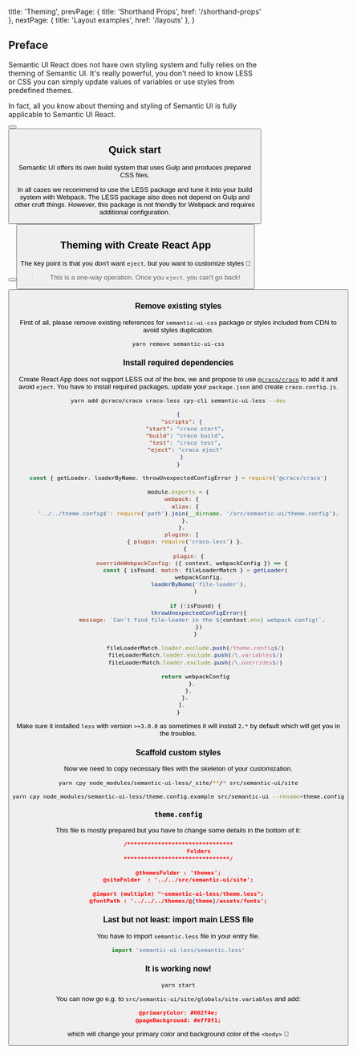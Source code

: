
  title: 'Theming',
  prevPage: { title: 'Shorthand Props', href: '/shorthand-props' },
  nextPage: { title: 'Layout examples', href: '/layouts' },
}

## Preface

Semantic UI React does not have own styling system and fully relies on the theming of
Semantic UI. It's really powerful, you don't need to know LESS or CSS you can simply
update values of variables or use styles from predefined themes.

In fact, all you know about theming and styling of Semantic UI is fully applicable to Semantic UI React.

<Button
  content='Learn more about theming'
  labelPosition='right'
  href='https://semantic-ui.com/usage/theming.html'
  icon='external alternate'
  target='_blank'
/>
<Button
  content='Creating themes'
  labelPosition='right'
  href='http://learnsemantic.com/themes/creating.html'
  icon='external alternate'
  target='_blank'
/>

## Quick start

Semantic UI offers its own build system that uses Gulp and produces prepared CSS files.

In all cases we recommend to use the LESS package and tune it into your build system with Webpack. The LESS package also does not depend on Gulp and other cruft things.
However, this package is not friendly for Webpack and requires additional configuration.

<Button
  content='Semantic UI LESS'
  labelPosition='right'
  href='https://github.com/Semantic-Org/Semantic-UI-LESS'
  icon='github'
  target='_blank'
/>
<Button
  content='Configuring Webpack for theming'
  labelPosition='right'
  href='https://medium.com/@marekurbanowicz/how-to-customize-fomantic-ui-with-less-and-webpack-applicable-to-semantic-ui-too-fbf98a74506c'
  icon='medium'
  target='_blank'
/>

## Theming with Create React App

The key point is that you don't want `eject`, but you want to customize styles 🤔

> This is a one-way operation. Once you `eject`, you can't go back!

<Button
  content="Don't eject your Create React App"
  labelPosition='right'
  href='https://medium.com/curated-by-versett/dont-eject-your-create-react-app-b123c5247741'
  icon='medium'
  size='small'
  target='_blank'
/>

### Remove existing styles

First of all, please remove existing references for `semantic-ui-css` package or styles included from CDN to avoid styles duplication.

```sh
yarn remove semantic-ui-css
```

### Install required dependencies

Create React App does not support LESS out of the box, we and propose to use [`@craco/craco`](https://www.npmjs.com/package/@craco/craco) to add it and avoid `eject`. You have to install required packages, update your `package.json` and create `craco.config.js`.

```sh
yarn add @craco/craco craco-less cpy-cli semantic-ui-less --dev
```

```json label=package.json
{
  "scripts": {
    "start": "craco start",
    "build": "craco build",
    "test": "craco test",
    "eject": "craco eject"
  }
}
```

```jsx label=craco.config.js
const { getLoader, loaderByName, throwUnexpectedConfigError } = require('@craco/craco')

module.exports = {
  webpack: {
    alias: {
      '../../theme.config$': require('path').join(__dirname, '/src/semantic-ui/theme.config'),
    },
  },
  plugins: [
    { plugin: require('craco-less') },
    {
      plugin: {
        overrideWebpackConfig: ({ context, webpackConfig }) => {
          const { isFound, match: fileLoaderMatch } = getLoader(
            webpackConfig,
            loaderByName('file-loader'),
          )

          if (!isFound) {
            throwUnexpectedConfigError({
              message: `Can't find file-loader in the ${context.env} webpack config!`,
            })
          }

          fileLoaderMatch.loader.exclude.push(/theme.config$/)
          fileLoaderMatch.loader.exclude.push(/\.variables$/)
          fileLoaderMatch.loader.exclude.push(/\.overrides$/)

          return webpackConfig
        },
      },
    },
  ],
}
```

<Message size='mini' warning>
  Make sure it installed <code>less</code> with version <code>>=3.0.0</code> as sometimes it will
  install <code>2.*</code> by default which will get you in the troubles.
</Message>

### Scaffold custom styles

Now we need to copy necessary files with the skeleton of your customization.

```sh
yarn cpy node_modules/semantic-ui-less/_site/**/* src/semantic-ui/site
```

```sh
yarn cpy node_modules/semantic-ui-less/theme.config.example src/semantic-ui --rename=theme.config
```

### `theme.config`

This file is mostly prepared but you have to change some details in the bottom of it:

```json label=src/semantic-ui/theme.config
/*******************************
            Folders
*******************************/

@themesFolder : 'themes';
@siteFolder  : '../../src/semantic-ui/site';

@import (multiple) "~semantic-ui-less/theme.less";
@fontPath : '../../../themes/@{theme}/assets/fonts';
```

### Last but not least: import main LESS file

You have to import `semantic.less` file in your entry file.

```jsx
import 'semantic-ui-less/semantic.less'
```

### It is working now!

```sh
yarn start
```

You can now go e.g. to `src/semantic-ui/site/globals/site.variables` and add:

```json
@primaryColor: #002f4e;
@pageBackground: #eff0f1;
```

which will change your primary color and background color of the `<body>` 🚀
